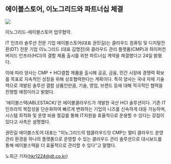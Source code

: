 <h2>에이블스토어, 이노그리드와 파트너십 체결</h2>

<img src='https://github.com/ablecloud-team/ablecloud-homepage/blob/dev/public/images/blog/485-1.jpg?raw=true' />

이노그리드-에이블스토어 업무협약.

IT 인프라 솔루션 전문 기업 에이블스토어(대표 권민길)는 클라우드 컴퓨팅 및 디지털전환(DT) 전문 기업 이노그리드 (대표 김명진)와 클라우드 관리 플랫폼(CMP)과 하이퍼컨버지드 인프라(HCI)의 결합 제품 출시를 위한 파트너십 계약을 체결했다고 24일 밝혔다.

이에 따라 양사는 CMP + HCI결합 제품을 출시해 공공, 금융, 민간 시장에 경쟁력 확보를 목표로 지속적인 성장을 위해 상호협력한다는 계획이다. 특히 양사는 국내 자체 기술력으로 개발된 솔루션 결합 상품인만큼, 기술, 영업, 브랜드 등에 대해 적극적인 협력을 진행할 예정이라고 밝혔다.

'에이블스택(ABLESTACK)'은 에이블클라우드가 개발한 국산 HCI 솔루션이다. 기존 IT인프라의 복잡성을 단순화하여 빠르게 변화하는 기업의 니즈를 신속하게 대응 가능하며, 시스템 최적화 및 운영 비용 절감를 통해 IT자원을 효율적으로 운용할 수 있다는 강점이 있다고 사측은 설명했다.

권민길 에이블스토어 대표는 "이노그리드의 탭클라우드잇 CMP는 멀티 클라우드 운영 관리 환경을 하나의 플랫폼으로 운영할 수 있는 클라우드 관리 솔루션으로 대시보드를 통해 에이블스택을 더 효율적으로 관리할 수 있다"고 말했다.

노희근 기자(hkr1224@dt.co.kr)
